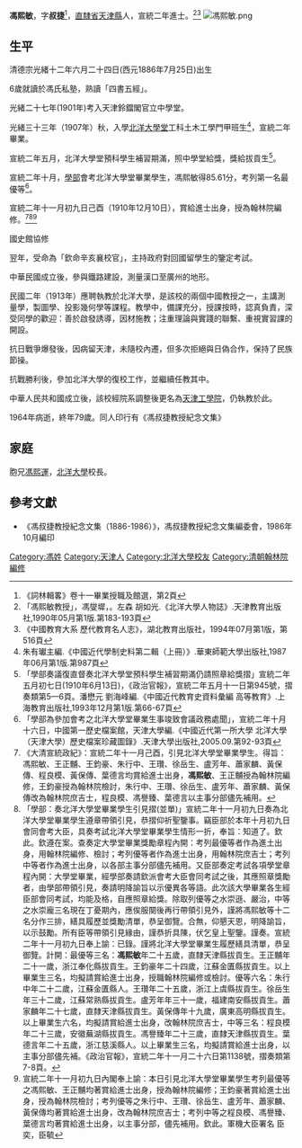 '''馮熙敏'''{{BD|1886年|7月25日|1964年||catIdx=F馮}}，字'''叔捷'''<ref>《詞林輯畧》卷十一畢業授職及館選，第2頁</ref>，[[直隸省|直隸省]][[天津縣|天津縣]]人，宣統二年進士。<ref>「馮熙敏教授」，馮燮墀，。左森 胡如光.《北洋大學人物誌》.天津教育出版社,1990年05月第1版.第183-193頁</ref><ref>《中國教育大系 歷代教育名人志》，湖北教育出版社，1994年07月第1版，第516頁</ref>
[[File:馮熙敏.png|thumb]]

== 生平 ==
清德宗光緒十二年六月二十四日(西元1886年7月25日)出生

6歲就讀於馮氏私塾，熟讀「四書五經」。

光緒二十七年(1901年)考入天津鈴鐺閣官立中學堂。

光緒三十三年（1907年）秋，入學[[北洋大學堂|北洋大學堂]]工科土木工學門甲班生<ref>朱有瓛主編.《中國近代學制史料第二輯（上冊）》.華東師範大學出版社,1987年06月第1版.第987頁</ref>，宣統二年畢業。

宣統二年五月，北洋大學堂預科學生補習期滿，照中學堂給獎，獎給拔貢生<ref>「學部奏議復直督奏北洋大學堂預科學生補習期滿仍請照章給獎摺」宣統二年五月初七日(1910年6月13日)，《政治官報》，宣統二年五月十一日第945號，摺奏類第5—6頁。潘懋元 劉海峰編.《中國近代教育史資料彙編 高等教育》.上海教育出版社,1993年12月第1版.第66-67頁</ref>。

宣統二年十月，[[學部|學部]]會考北洋大學堂畢業學生，馮熙敏得85.61分，考列第一名最優等<ref>「學部為參加會考之北洋大學堂畢業生事竣致會議政務處聞」，宣統二年十月十六日，中國第一歷史檔案館，天津大學編.《中國近代第一所大學 北洋大學（天津大學）歷史檔案珍藏圖錄》.天津大學出版社,2005.09.第92-93頁</ref>。

宣統二年十一月初九日己酉（1910年12月10日），賞給進士出身，授為翰林院編修。<ref>《大清宣統政紀》：宣統二年十一月己酉，引見北洋大學堂畢業學生。得旨：馮熙敏、王正黼、王鈞豪、朱行中、王瓚、徐岳生、盧芳年、蕭家麟、黃保傳、程良模、黃保傳、葉德言均賞給進士出身，'''馮熙敏'''、王正黼授為翰林院編修，王鈞豪授為翰林院檢討，朱行中、王瓚、徐岳生、盧芳年、蕭家麟、黃保傳改為翰林院庶吉士，程良模、馮譽臻、葉德言以主事分部儘先補用。</ref><ref>「學部：奏北洋大學堂畢業學生引見摺(並單)」宣統二年十一月初九日奏為北洋大學堂畢業學生遵章帶領引見，恭摺仰祈聖鑒事。竊臣部於本年十月初九日會同會考大臣，具奏考試北洋大學堂畢業學生情形一折，奉旨：知道了。欽此。欽遵在案。查奏定大學堂畢業獎勵章程內開：考列最優等者作為進土出身，用翰林院編修、檢討；考列優等者作為進士出身，用翰林院庶吉士；考列中等者作為進士出身，以各部主事分部儘先補用。又臣部奏定考試各項學堂章程內開：大學堂畢業，經學部奏請欽派會考大臣會同考試之後，其應照章獎勵者，由學部帶領引見，奏請明降諭旨以示優異各等語。此次該大學畢業各生經臣部會同考試，均能及格，自應照章給獎。除取列優等之水崇遜、嚴治，中等之水崇龐三名現在丁憂期內，應俟服闋後再行帶領引見外，謹將馮熙敏等十二名分作三排，繕具履歷並獎勵清單，恭呈御覽。合無，仰懇天恩，明降諭旨，以示鼓勵。所有臣等帶領引見緣由，謹恭折具陳，伏乞皇上聖鑒。謹奏。宣統二年十一月初九日奉上諭：已錄。謹將北洋大學堂畢業生履歷繕具清單，恭呈御覽。計開：最優等三名：'''馮熙敏'''年二十五歲，直隸天津縣拔貢生。王正黼年二十一歲，浙江奉化縣拔貢生。王鈞豪年二十四歲，江蘇金匱縣拔貢生。以上畢業生三名，均擬請賞給進士出身，授職翰林院編修或檢討。優等六名：朱行中年二十二歲，江蘇金匱縣人。王瓚年二十五歲，浙江上虞縣拔貢生。徐岳生年三十二歲，江蘇常熟縣拔貢生。盧芳年年三十一歲，福建南安縣拔貢生。蕭家麟年二十七歲，直隸天津縣拔貢生。黃保傳年十九歲，廣東高明縣拔貢生。以上畢業生六名，均擬請賞給進士出身，改翰林院庶吉士，中等三名：程良模年二十三歲，安徽蕪湖縣拔貢生。馮譽臻年二十三歲，直隸天津縣拔貢生。葉德言年二十五歲，浙江慈溪縣人。以上畢業生三名，均擬請賞給進士出身，以主事分部儘先補。《政治官報》，宣統二年十一月二十六日第1138號，摺奏類第7-8頁。</ref><ref>宣統二年十一月初九日內閣奉上諭：本日引見北洋大學堂畢業學生考列最優等之馮熙敏、王正黼均著賞給進士出身，授為翰林院編修；王鈞豪著賞給進士出身，授為翰林院檢討；考列優等之朱行中、王瓚、徐岳生、盧芳年、蕭家麟、黃保傳均著賞給進士出身，改為翰林院庶吉士；考列中等之程良模、馮譽臻、葉德言均著賞給進士出身，以主事分部，儘先補用。欽此。軍機大臣署名 臣奕，臣毓</ref>

國史館協修

翌年，受命為「欽命辛亥襄校官」，主持政府對回國留學生的鑒定考試。

中華民國成立後，參與鐵路建設，測量漢口至廣州的地形。

民國二年（1913年）應聘執教於北洋大學，是該校的兩個中國教授之一，主講測量學，製圖學、投影幾何學等課程。教學中，備課充分，授課按時，認真負責，深受同學的歡迎：善於啟發誘導，因材施教；注重理論與實踐的聯繫、重視實習課的開設。

抗日戰爭爆發後，因病留天津，未隨校內遷，但多次拒絕與日偽合作，保持了民族節操。

抗戰勝利後，參加北洋大學的復校工作，並繼續任教其中。

中華人民共和國成立後，該校經院系調整後更名為[[天津工學院|天津工學院]]，仍執教於此。

1964年病逝，終年79歲。同人印行有《馮叔捷教授紀念文集》

== 家庭 ==
胞兄[[馮熙運|馮熙運]]，[[北洋大學|北洋大學]]校長。

==參考文獻==
* 《馮叔捷教授紀念文集（1886-1986）》，馮叔捷教授紀念文集編委會，1986年10月編印
{{Reflist|1}}

{{宣統二年游學畢業進士}}

{{Authority control}}

{{DEFAULTSORT:F馮}}
[[Category:馮姓|Category:馮姓]]
[[Category:天津人|Category:天津人]]
[[Category:北洋大學校友|Category:北洋大學校友]]
[[Category:清朝翰林院編修|Category:清朝翰林院編修]]